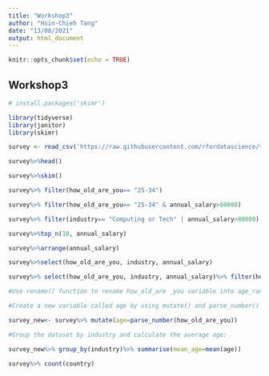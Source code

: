 ```yaml
---
title: "Workshop3"
author: "Hsin-Chieh Tang"
date: "13/08/2021"
output: html_document
---
```


```r
knitr::opts_chunk$set(echo = TRUE)
```

## Workshop3

```r
# install.packages('skimr')

library(tidyverse)
library(janitor)
library(skimr)

survey <- read_csv('https://raw.githubusercontent.com/rfordatascience/tidytuesday/master/data/2021/2021-05-18/survey.csv')

survey%>%head()

survey%>%skim()

survey%>% filter(how_old_are_you== "25-34")

survey%>% filter(how_old_are_you== "25-34" & annual_salary>80000)

survey%>% filter(industry== "Computing or Tech" | annual_salary>80000)

survey%>%top_n(10, annual_salary)

survey%>%arrange(annual_salary)

survey%>%select(how_old_are_you, industry, annual_salary)

survey%>% select(how_old_are_you, industry, annual_salary)%>% filter(how_old_are_you== "25-34" & annual_salary>8000)

#Use rename() function to rename how_old_are _you variable into age_range

#Create a new variable called age by using mutate() and parse_number() function

survey_new<- survey%>% mutate(age=parse_number(how_old_are_you))

#Group the dataset by industry and calculate the average age:

survey_new%>% group_by(industry)%>% summarise(mean_age=mean(age))

survey%>% count(country)

```

